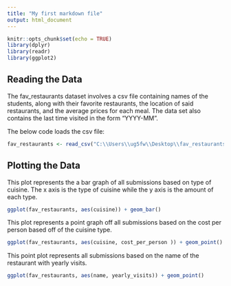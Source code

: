---
title: "My first markdown file"
output: html_document
---

```{r setup, include=FALSE}
knitr::opts_chunk$set(echo = TRUE)
library(dplyr)
library(readr)
library(ggplot2)
```


## Reading the Data

The fav_restaurants dataset involves a csv file containing names of the students, along with their favorite restaurants, the location of said restaurants, and the average prices for each meal. The data set also contains the last time visited in the form "YYYY-MM".

The below code loads the csv file:
```{r }
fav_restaurants <- read_csv("C:\\Users\\ug5fw\\Desktop\\fav_restaurants.csv")
```


## Plotting the Data

This plot represents the a bar graph of all submissions based on type of cuisine. The x axis is the type of cuisine while the y axis is the amount of each type.
```{r}
ggplot(fav_restaurants, aes(cuisine)) + geom_bar()
```




This plot represents a point graph off all submissions based on the cost per person based off of the cuisine type.
```{r}
ggplot(fav_restaurants, aes(cuisine, cost_per_person )) + geom_point()
```




This point plot represents all submissions based on the name of the restaurant with yearly visits.
```{r}
ggplot(fav_restaurants, aes(name, yearly_visits)) + geom_point()
```